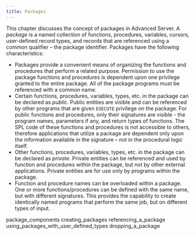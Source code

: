 ```yaml
---
title: Packages
---
```


This chapter discusses the concept of packages in Advanced Server. A
*package* is a named collection of functions, procedures, variables,
cursors, user-defined record types, and records that are referenced
using a common qualifier – the package identifier. Packages have the
following characteristics:

  - Packages provide a convenient means of organizing the functions and
    procedures that perform a related purpose. Permission to use the
    package functions and procedures is dependent upon one privilege
    granted to the entire package. All of the package programs must be
    referenced with a common name.
  - Certain functions, procedures, variables, types, etc. in the package
    can be declared as *public*. Public entities are visible and can be
    referenced by other programs that are given `EXECUTE` privilege on
    the package. For public functions and procedures, only their
    signatures are visible - the program names, parameters if any, and
    return types of functions. The SPL code of these functions and
    procedures is not accessible to others, therefore applications that
    utilize a package are dependent only upon the information available
    in the signature – not in the procedural logic itself.
  - Other functions, procedures, variables, types, etc. in the package
    can be declared as *private*. Private entities can be referenced and
    used by function and procedures within the package, but not by other
    external applications. Private entities are for use only by programs
    within the package.
  - Function and procedure names can be overloaded within a package. One
    or more functions/procedures can be defined with the same name, but
    with different signatures. This provides the capability to create
    identically named programs that perform the same job, but on
    different types of input.

<div class="toctree" data-maxdepth="5">

package_components creating_packages referencing_a_package
using_packages_with_user_defined_types dropping_a_package

</div>
